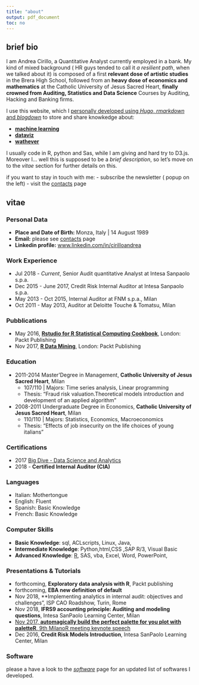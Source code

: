 ```yaml
---
title: "about"
output: pdf_document
toc: no
---
```


## brief bio

I am Andrea Cirillo, a Quantitative Analyst currently employed in a bank. My kind of mixed background ( HR guys tended to call it *a resilient path*, when we talked about it) is composed of a first **relevant dose of artistic studies** in the Brera High School, followed from an **heavy dose of economics and mathematics** at the Catholic University of Jesus Sacred Heart, **finally crowned from Auditing, Statistics and Data Science** Courses by Auditing, Hacking and Banking firms.

I use this website, which I [personally developed using *Hugo*, *rmarkdown* and *blogdown*](https://github.com/AndreaCirilloAC/acsblog) to store and share knowkedge about:

- [**machine learning**](/tags/algorithm/)
- [**dataviz**](/tags/dataviz/)
- [**wathever**](/post/)

I usually code in R, python and Sas, while I am giving and hard try to D3.js. Moreover I... well this is supposed to be a *brief description*, so let's move on to the *vitae* section for further details on this.   

if you want to stay in touch with me:
- subscribe the newsletter ( popup on the left)
- visit the [contacts](/contacts) page

## vitae

### Personal Data

- **Place and Date of Birth:** Monza, Italy | 14 August 1989
- **Email:** please see [contacts](/contacts) page
- **Linkedin profile:** [www.linkedin.com/in/cirilloandrea](www.linkedin.com/in/cirilloandrea)

### Work Experience

- Jul 2018 - *Current*, Senior Audit quantitative Analyst at Intesa Sanpaolo s.p.a.
- Dec 2015 - June 2017, Credit Risk Internal Auditor at Intesa Sanpaolo s.p.a.
- May 2013 - Oct 2015, Internal Auditor at FNM s.p.a., Milan
- Oct 2011 - May 2013, Auditor at Deloitte Touche & Tomatsu, Milan

### Pubblications
  
   - May 2016, [**Rstudio for R Statistical Computing Cookbook**](https://amzn.to/2HiZU5G), London: Packt Publishing
   - Nov 2017, [**R Data Mining**](https://amzn.to/2SYsZVc), London: Packt Publishing


### Education

 - 2011-2014 Master’Degree in Management, **Catholic University of Jesus Sacred Heart**, Milan
   - 107/110 | Majors: Time series analysis, Linear programming
	- Thesis: “Fraud risk valuation.Theoretical models introduction and development of an applied algorithm”

 - 2008-2011 Undergraduate Degree in Economics, **Catholic University of Jesus Sacred Heart**, Milan 
 	- 110/110 | Majors: Statistics, Economics, Macroeconomics
 	- Thesis: “Effects of job insecurity on the life choices of young italians”

### Certifications

- 2017 [Big Dive - Data Science and Analytics](https://www.bigdive.eu/) 
- 2018 - **Certified Internal Auditor (CIA)** 

### Languages

 - Italian: Mothertongue
 - English: Fluent
 - Spanish: Basic Knowledge
 - French: Basic Knowledge
 
### Computer Skills

- **Basic Knowledge**: sql,  ACLscripts, Linux, Java, 
- **Intermediate Knowledge**: Python,html,CSS ,SAP R/3, Visual Basic
- **Advanced Knowledge**: [R](/tags/R/), SAS, vba, Excel, Word, PowerPoint,

### Presentations & Tutorials
- forthcoming, **Exploratory data analysis with R**, Packt publishing
- forthcoming, **EBA new definition of default**
- Nov 2018, **Implementing analytics in internal audit: objectives and challenges", ISP CAO Roadshow, Turin, Rome
- Nov 2018, **IFRS9 accounting principle: Auditing and modeling questions**, Intesa SanPaolo Learning Center, Milan
- [Nov 2017, **automagically build the perfect palette for you plot with paletteR**, 9th MilanoR meeting keynote speech](http://www.andreacirillo.com/pubblications/paletter_speech/)
- Dec 2016, **Credit Risk Models Introduction**, Intesa SanPaolo Learning Center, Milan

### Software

please a have a look to the [*software*](/software) page for an updated list of softwares I developed.
